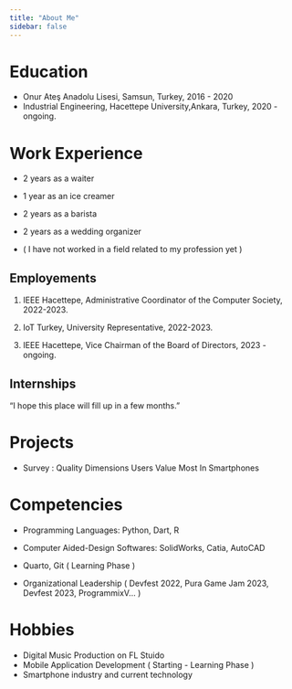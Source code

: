 ```yaml
---
title: "About Me"
sidebar: false 
---
```


# Education

-   Onur Ateş Anadolu Lisesi, Samsun, Turkey, 2016 - 2020
-   Industrial Engineering, Hacettepe University,Ankara, Turkey, 2020 - ongoing.

# Work Experience

-   2 years as a waiter

-   1 year as an ice creamer

-   2 years as a barista

-   2 years as a wedding organizer

-   ( I have not worked in a field related to my profession yet )

## Employements

1.  IEEE Hacettepe, Administrative Coordinator of the Computer Society, 2022-2023.

2.  IoT Turkey, University Representative, 2022-2023.

3.  IEEE Hacettepe, Vice Chairman of the Board of Directors, 2023 - ongoing.

## Internships

"I hope this place will fill up in a few months."

# Projects

-   Survey : Quality Dimensions Users Value Most In Smartphones

# Competencies

-   Programming Languages: Python, Dart, R

-   Computer Aided-Design Softwares: SolidWorks, Catia, AutoCAD

-   Quarto, Git ( Learning Phase )

-   Organizational Leadership ( Devfest 2022, Pura Game Jam 2023, Devfest 2023, ProgrammixV... )

# Hobbies

-   Digital Music Production on FL Stuido
-   Mobile Application Development ( Starting - Learning Phase )
-   Smartphone industry and current technology
